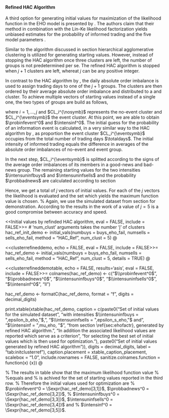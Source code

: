 #### Refined HAC Algorithm

A third option for generating initial values for maximization of the likelihood function in the EHO model
is presented by \textcite{Ersan}.
The authors claim that their method in combination with the Lin-Ke likelihood factorization
yields unbiased estimates for the probability of informed trading
and the five model parameters \parencite[see][]{Ersan}.

Similar to the algorithm discussed in section \ref{sec:inithac} hierarchical agglomerative clustering is utilized
for generating starting values.
However, instead of stopping the HAC algorithm once three clusters are left,
the number of groups is not predetermined per se.
The refined HAC algorithm is stopped when $j + 1$ clusters are left,
whereat $j$ can be any positive integer.\footnote{%
In the work by \textcite{Ersan} $j$ is chosen to be an integer in the range from 1 to 10.}

In contrast to the HAC algorithm by \textcite{Cluster}, the daily absolute order imbalance is used
to assign trading days to one of the $j + 1$ groups.
The clusters are then ordered by their average absolute order imbalance and distributed to a
\textsl{no-event} and \textsl{event} cluster.
To achieve multiple vectors of starting values instead of a single one,
the two types of groups are build as follows,

\begin{align}
  CL_i^{\nosymb} &= \bigcup\limits_{k = 1}^{i} CL_k, \notag \\
  CL_i^{\eventsymb} &= \bigcup\limits_{k = i + 1}^{j + 1} CL_k, \notag
\end{align}

where $i = 1, \dots, j$ and  $CL_i^{\nosymb}$ represents the no-event cluster and
 $CL_i^{\eventsymb}$ the event cluster.
At this point, we are able to obtain  $\probinfevent^0$ and $\intensinf^0$.
The initial guess for the probability of an information event is calculated, in a very similar way to
the HAC algorithm by \textcite{Cluster}, as proportion the event cluster $CL_i^{\eventsymb}$
occupies from the total number of trading days $\totaldays$.
The initial intensity of informed trading equals the difference in averages of
the absolute order imbalances of no-event and event group.\footnote{%
In the work by \textcite{Ersan} this relation is not directly mentioned.
However, at this point in the algorithm , we solely have information about
the two groups of trading days and the absolute order imbalance at hand.
Since the EHO model does not separate informed buy rate from informed sell rate,
the difference in averages of
the absolute order imbalances of no-event and event group is appropriate to
capture the intensity of trading due to private information.}

In the next step, $CL_i^{\eventsymb}$ is splitted according to the signs of the average order imbalances of its members
in a good-news and bad-news group.
The remaining starting values for the two intensities $\intensuninfbuys$ and $\intensuninfsells$
and the probability $\probbadnews$ are calculated according to section \ref{sec:inithac}

Hence, we get a total of $j$ vectors of initial values.
For each of the $j$ vectors the likelihood is evaluated and
the set which yields the maximum function value is chosen.
% Again, we use the simulated dataset from section \ref{sec:ehofactr} for demonstration.
According to the results in the work of \textcite{Ersan} a value of $j = 5$ is a good compromise between accuracy and speed.

<<Initial values by refinded HAC algorithm, eval = FALSE, include = FALSE>>=
# 'num_clust' arguments takes the number 'j' of clusters
hac_ref_init_demo <- initial_vals(numbuys = buys_eho_fail,
                                  numsells = sells_eho_fail,
                                  method = "HAC_Ref",
                                  num_clust = 5)
@


<<clusterrefineddemo, echo = FALSE, eval = FALSE, include = FALSE>>=
hac_ref_demo <- initial_vals(numbuys = buys_eho_fail, numsells = sells_eho_fail,
                             method = "HAC_Ref", num_clust = 5, details = TRUE)
@

<<clusterrefineddemotable, echo = FALSE, results='asis', eval = FALSE, include = FALSE>>=
colnames(hac_ref_demo) <- c("$\\probinfevent^0$", "$\\probbadnews^0$", "$\\intensuninfbuys^0$",
                           "$\\intensuninfsells^0$", "$\\intensinf^0$", "ll")

hac_ref_demo <- formatC(hac_ref_demo, format = "f", digits = decimal_digits)

print.xtable(xtable(hac_ref_demo,
            caption = c(paste0("Set of initial values for the simulated dataset ",
                               "with intensities $\\intensuninfbuys = ",epsilon_b_eho,"$, ",
                               "$\\intensuninfsells = ",epsilon_s_eho,"$ and ",
                               "$\\intensinf = ",mu_eho, "$ ",
                               "from section \\ref{sec:ehofactr}, generated by refined HAC algorithm. ",
                               "In addition the associated likelihood values are reported which serve as a criterion ",
                               "for selecting the best set of initial values which is then used for optimization."),
                        paste0("Set of initial values generated by refined HAC algorithm")),
                  digits = decimal_digits,
                  label = "tab:initclusterref"),
      caption.placement = xtable_caption_placement, scalebox = "1.0",
      include.rownames = FALSE,
      sanitize.colnames.function = function(x) {x})
@

% The results in table \ref{tab:initclusterref} show that the maximum likelihood function value
% %equals \Sexpr{hac_ref_demo[3, "ll"]} and
% is achived for the set of starting values reported in the third row.
% Therefore the initial values used for optimization are
% $\probinfevent^0 = \Sexpr{hac_ref_demo[3,1]}$, $\probbadnews^0 = \Sexpr{hac_ref_demo[3,2]}$,
% $\intensuninfbuys^0 = \Sexpr{hac_ref_demo[3,3]}$, $\intensuninfsells^0 = \Sexpr{hac_ref_demo[3,4]}$ and
% $\intensinf^0 = \Sexpr{hac_ref_demo[3,5]}$.
